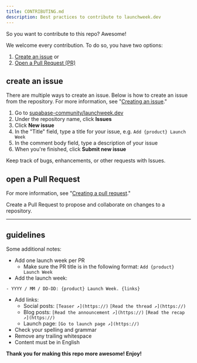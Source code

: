 ```yaml
---
title: CONTRIBUTING.md
description: Best practices to contribute to launchweek.dev
---
```


So you want to contribute to this repo? Awesome!

We welcome every contribution. To do so, you have two options:

1. [Create an issue](#create-an-issue) or
2. [Open a Pull Request (PR)](#open-a-pull-request)

## create an issue

There are multiple ways to create an issue. Below is how to create an issue from the repository. For more information, see "[Creating an issue](https://docs.github.com/en/issues/tracking-your-work-with-issues/creating-an-issue)."

1. Go to [supabase-community/launchweek.dev](https://github.com/supabase-community/launchweek.dev)
2. Under the repository name, click **Issues**
3. Click **New issue**
4. In the "Title" field, type a title for your issue, e.g. `Add {product} Launch Week`
6. In the comment body field, type a description of your issue
7. When you're finished, click **Submit new issue**

<Card title="Creating an issue" icon="github" href="https://docs.github.com/en/issues/tracking-your-work-with-issues/using-issues/creating-an-issue">
  Keep track of bugs, enhancements, or other requests with Issues.
</Card>

## open a Pull Request

For more information, see "[Creating a pull request](https://docs.github.com/en/pull-requests/collaborating-with-pull-requests/proposing-changes-to-your-work-with-pull-requests/creating-a-pull-request)."

<Card title="Creating a Pull Request" icon="github" href="https://docs.github.com/en/pull-requests/collaborating-with-pull-requests/proposing-changes-to-your-work-with-pull-requests/creating-a-pull-request">
  Create a Pull Request to propose and collaborate on changes to a repository.
</Card>

---

## guidelines

Some additional notes:

- Add one launch week per <Tooltip tip="Pull Request">PR</Tooltip>
  - Make sure the PR title is in the following format: `Add {product} Launch Week`
- Add the launch week:
```
- YYYY / MM / DD-DD: {product} Launch Week. {links}
```
- Add links:
  - Social posts:
    `[Teaser ↗︎](https://)`
    `[Read the thread ↗︎](https://)`
  - Blog posts:
    `[Read the announcement ↗︎](https://)`
    `[Read the recap ↗︎](https://)`
  - Launch page:
    `[Go to launch page ↗︎](https://)`
- Check your spelling and grammar
- Remove any trailing whitespace
- Content must be in English

**Thank you for making this repo more awesome! Enjoy!**

